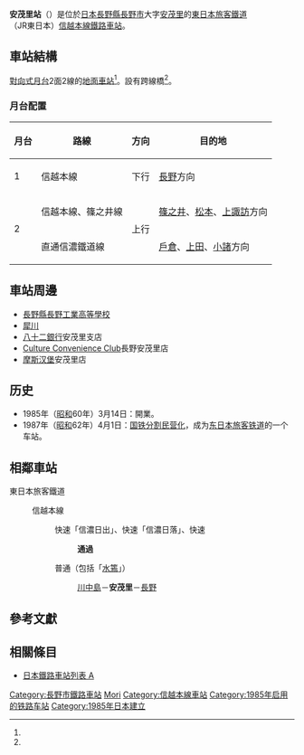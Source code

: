 {{NoteTA
|1=zh-tw:安茂里車站;zh-hk:安茂里站;zh-cn:安茂里站;
}}
{{日本車站資訊
|公司色 = green
|文字色 = 
|圖片 = Amori sta.jpg
|pxl = 
|圖片說明 = 車站站舍
|站名 = 安茂里站
|日文原名 = 安茂里
|平假名 =あもり
|羅馬拼音 =Amori
|前一站 = [[川中島站|川中島]]
|前一站距離 =2.1
|後一站距離 =2.9
|後一站 = [[長野站|長野]]
|電報略號 = アモ
|停站路線數 =
|所屬公司 = [[東日本旅客鐵道|東日本旅客鐵道]]（JR東日本）
|所屬路線 = {{Color|#00b3e6|■}}[[信越本線|信越本線]]<br/>（包括直通{{Color|#f15a22|■}}[[篠之井線|篠之井線]]、{{Color|#f0a401|■}}[[信濃鐵道線|信濃鐵道線]]）
|距離 =6.4
|起點站 = [[篠之井站|篠之井]]
|所在地 =[[長野縣|長野縣]][[長野市|長野市]]大字[[安茂里|安茂里]]3580
|車站構造 = [[地面車站|地面車站]]
|月台配置 = 2面2線
|啟用年月日 = 1985年（[[昭和|昭和]]60年）3月14日
|廢站年月日 = 
|上下車人次 = 1,059
|統計年度 = 2015年
|備註 = 
}}

'''安茂里站'''（{{jpn|j=安茂里駅|hg=あもりえき|rm=Amori eki|f=y}}）是位於[[日本|日本]][[長野縣|長野縣]][[長野市|長野市]]大字[[安茂里|安茂里]]的[[東日本旅客鐵道|東日本旅客鐵道]]（JR東日本）[[信越本線|信越本線]][[鐵路車站|鐵路車站]]。
== 車站結構 ==
[[對向式月台|對向式月台]]2面2線的[[地面車站|地面車站]]<ref name="Shinmai23"/>。設有跨線橋<ref name="Shinmai23"/>。
=== 月台配置 ===
{| rules="rows" class="wikitable"
!月台<!-- 事業者側による呼称 --->!!路線!!方向!!目的地
|-
! 1
|{{Color|#00b3e6|■}}信越本線
| style="text-align:center" | 下行
|[[長野站|長野]]方向
|-
!rowspan=2| 2
|{{Color|#00b3e6|■}}信越本線、{{Color|#f15a22|■}}篠之井線
|rowspan=2 style="text-align:center" | 上行
|[[篠之井站|篠之井]]、[[松本站|松本]]、[[上諏訪站|上諏訪]]方向
|-
|直通{{Color|#f0a401|■}}信濃鐵道線
|[[戶倉站|戶倉]]、[[上田站|上田]]、[[小諸站|小諸]]方向
|}

== 車站周邊 ==
*[[長野縣長野工業高等學校|長野縣長野工業高等學校]]
*[[犀川_(長野縣)|犀川]]
*[[八十二銀行|八十二銀行]]安茂里支店
*[[Culture_Convenience_Club|Culture Convenience Club]]長野安茂里店
*[[摩斯汉堡|摩斯汉堡]]安茂里店

== 历史 ==
*1985年（[[昭和|昭和]]60年）3月14日：開業。
*1987年（[[昭和|昭和]]62年）4月1日：[[国铁分割民营化|国铁分割民营化]]，成为[[东日本旅客铁道|东日本旅客铁道]]的一个车站。

== 相鄰車站 ==
; 東日本旅客鐵道
: {{Color|#00b3e6|■}}信越本線
:: {{Color|red|□}}快速「信濃日出」、{{Color|red|□}}快速「信濃日落」、{{Color|red|□}}快速<!-- 「おはようライナー」は乗車整理券を要するため除外 --->
::: '''通過'''
:: {{Color|navy|■}}普通（包括「[[水篶號列車|水篶]]」）
::: [[川中島站|川中島]]－'''安茂里'''－[[長野站|長野]]

==參考文獻==
{{Reflist|refs=
<ref name="Shinmai23">{{Cite book |language=ja |author=信濃毎日新聞社出版部 |title=長野県鉄道全駅 増補改訂版 |publisher=信濃毎日新聞社 |date=2011-07-24 |isbn=9784784071647 |page=23}}</ref>
}}

== 相關條目 ==
*[[日本鐵路車站列表_A|日本鐵路車站列表 A]]

{{信越本線 (長野地區)}}
{{信濃鐵道線}}
{{篠之井線}}

{{DEFAULTSORT:Amori}}
[[Category:長野市鐵路車站|Category:長野市鐵路車站]]
[[Category:日本鐵路車站_A|Mori]]
[[Category:信越本線車站|Category:信越本線車站]]
[[Category:1985年启用的铁路车站|Category:1985年启用的铁路车站]]
[[Category:1985年日本建立|Category:1985年日本建立]]